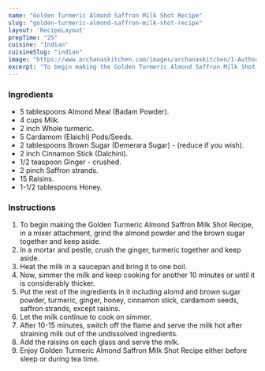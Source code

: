 ---
name: "Golden Turmeric Almond Saffron Milk Shot Recipe"
slug: "golden-turmeric-almond-saffron-milk-shot-recipe"
layout: 'RecipeLayout'
prepTime: "25"
cuisine: "Indian"
cuisineSlug: "indian"
image: "https://www.archanaskitchen.com/images/archanaskitchen/1-Author/Recipesandyou/Golden_Turmeric_Almond_Saffron_Milk_Shots.jpg"
excerpt: "To begin making the Golden Turmeric Almond Saffron Milk Shot Recipe, in a mixer attachment, grind the almond powder and the brown sugar together and keep aside"
---

### Ingredients

- 5 tablespoons Almond Meal (Badam Powder).
- 4 cups Milk.
- 2 inch Whole turmeric.
- 5 Cardamom (Elaichi) Pods/Seeds.
- 2 tablespoons Brown Sugar (Demerara Sugar) - (reduce if you wish).
- 2 inch Cinnamon Stick (Dalchini).
- 1/2 teaspoon Ginger - crushed.
- 2 pinch Saffron strands.
- 15 Raisins.
- 1-1/2 tablespoons Honey.

### Instructions

1. To begin making the Golden Turmeric Almond Saffron Milk Shot Recipe, in a mixer attachment, grind the almond powder and the brown sugar together and keep aside.
1. In a mortar and pestle, crush the ginger, turmeric together and keep aside.
1. Heat the milk in a saucepan and bring it to one boil.
1. Now, simmer the milk and keep cooking for another 10 minutes or until it is considerably thicker.
1. Put the rest of the ingredients in it including alomd and brown sugar powder, turmeric, ginger, honey, cinnamon stick, cardamom seeds, saffron strands, except raisins.
1. Let the milk continue to cook on simmer.
1. After 10-15 minutes, switch off the flame and serve the milk hot after straining milk out of the undissolved ingredients.
1. Add the raisins on each glass and serve the milk.
1. Enjoy Golden Turmeric Almond Saffron Milk Shot Recipe either before sleep or during tea time.
